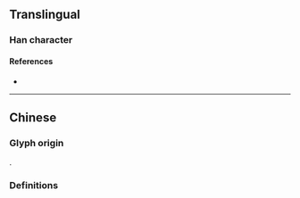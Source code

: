 {{also|喚}}
{{character info}}
==Translingual==

===Han character===
{{Han char|rn=30|rad=口|as=07|sn=10|four=67084|canj=RNBK,XRNBK|ids=⿰口奂}}

====References====
* {{Han ref|kx=0193.051|hdz=10632.080|uh=5524|ud=21796}}

----

==Chinese==

===Glyph origin===
{{Han simp|喚|f=奐|t=奂}}.

===Definitions===
{{zh-see|喚}}